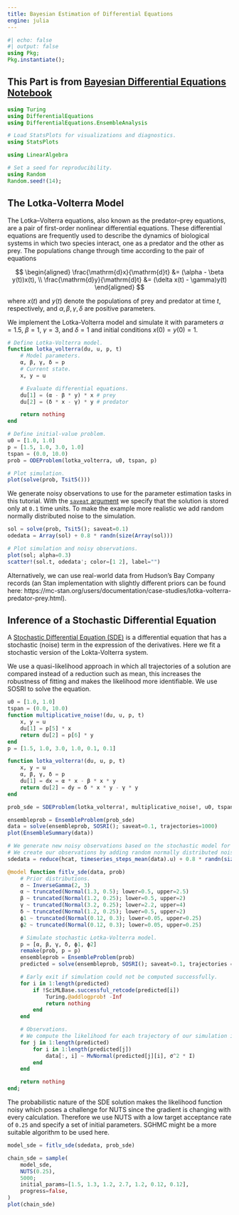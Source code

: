 ```yaml
---
title: Bayesian Estimation of Differential Equations
engine: julia
---
```


```julia
#| echo: false
#| output: false
using Pkg;
Pkg.instantiate();
```

::: {.callout-note collapse="true"}

## This Part is from [Bayesian Differential Equations Notebook](../10-bayesian-differential-equations/)

```julia
using Turing
using DifferentialEquations
using DifferentialEquations.EnsembleAnalysis

# Load StatsPlots for visualizations and diagnostics.
using StatsPlots

using LinearAlgebra

# Set a seed for reproducibility.
using Random
Random.seed!(14);
```

## The Lotka-Volterra Model

The Lotka–Volterra equations, also known as the predator–prey equations, are a pair of first-order nonlinear differential equations.
These differential equations are frequently used to describe the dynamics of biological systems in which two species interact, one as a predator and the other as prey.
The populations change through time according to the pair of equations

$$
\begin{aligned}
\frac{\mathrm{d}x}{\mathrm{d}t} &= (\alpha - \beta y(t))x(t), \\
\frac{\mathrm{d}y}{\mathrm{d}t} &= (\delta x(t) - \gamma)y(t)
\end{aligned}
$$

where $x(t)$ and $y(t)$ denote the populations of prey and predator at time $t$, respectively, and $\alpha, \beta, \gamma, \delta$ are positive parameters.

We implement the Lotka-Volterra model and simulate it with parameters $\alpha = 1.5$, $\beta = 1$, $\gamma = 3$, and $\delta = 1$ and initial conditions $x(0) = y(0) = 1$.

```julia
# Define Lotka-Volterra model.
function lotka_volterra(du, u, p, t)
    # Model parameters.
    α, β, γ, δ = p
    # Current state.
    x, y = u

    # Evaluate differential equations.
    du[1] = (α - β * y) * x # prey
    du[2] = (δ * x - γ) * y # predator

    return nothing
end

# Define initial-value problem.
u0 = [1.0, 1.0]
p = [1.5, 1.0, 3.0, 1.0]
tspan = (0.0, 10.0)
prob = ODEProblem(lotka_volterra, u0, tspan, p)

# Plot simulation.
plot(solve(prob, Tsit5()))
```

We generate noisy observations to use for the parameter estimation tasks in this tutorial.
With the [`saveat` argument](https://docs.sciml.ai/latest/basics/common_solver_opts/) we specify that the solution is stored only at `0.1` time units.
To make the example more realistic we add random normally distributed noise to the simulation.

```julia
sol = solve(prob, Tsit5(); saveat=0.1)
odedata = Array(sol) + 0.8 * randn(size(Array(sol)))

# Plot simulation and noisy observations.
plot(sol; alpha=0.3)
scatter!(sol.t, odedata'; color=[1 2], label="")
```

Alternatively, we can use real-world data from Hudson’s Bay Company records (an Stan implementation with slightly different priors can be found here: https://mc-stan.org/users/documentation/case-studies/lotka-volterra-predator-prey.html).

:::

## Inference of a Stochastic Differential Equation

A [Stochastic Differential Equation (SDE)](https://diffeq.sciml.ai/stable/tutorials/sde_example/) is a differential equation that has a stochastic (noise) term in the expression of the derivatives.
Here we fit a stochastic version of the Lokta-Volterra system.

We use a quasi-likelihood approach in which all trajectories of a solution are compared instead of a reduction such as mean, this increases the robustness of fitting and makes the likelihood more identifiable.
We use SOSRI to solve the equation.

```julia
u0 = [1.0, 1.0]
tspan = (0.0, 10.0)
function multiplicative_noise!(du, u, p, t)
    x, y = u
    du[1] = p[5] * x
    return du[2] = p[6] * y
end
p = [1.5, 1.0, 3.0, 1.0, 0.1, 0.1]

function lotka_volterra!(du, u, p, t)
    x, y = u
    α, β, γ, δ = p
    du[1] = dx = α * x - β * x * y
    return du[2] = dy = δ * x * y - γ * y
end

prob_sde = SDEProblem(lotka_volterra!, multiplicative_noise!, u0, tspan, p)

ensembleprob = EnsembleProblem(prob_sde)
data = solve(ensembleprob, SOSRI(); saveat=0.1, trajectories=1000)
plot(EnsembleSummary(data))

# We generate new noisy observations based on the stochastic model for the parameter estimation tasks in this tutorial.
# We create our observations by adding random normally distributed noise to the mean of the ensemble simulation. 
sdedata = reduce(hcat, timeseries_steps_mean(data).u) + 0.8 * randn(size(reduce(hcat, timeseries_steps_mean(data).u)))
```

```julia
@model function fitlv_sde(data, prob)
    # Prior distributions.
    σ ~ InverseGamma(2, 3)
    α ~ truncated(Normal(1.3, 0.5); lower=0.5, upper=2.5)
    β ~ truncated(Normal(1.2, 0.25); lower=0.5, upper=2)
    γ ~ truncated(Normal(3.2, 0.25); lower=2.2, upper=4)
    δ ~ truncated(Normal(1.2, 0.25); lower=0.5, upper=2)
    ϕ1 ~ truncated(Normal(0.12, 0.3); lower=0.05, upper=0.25)
    ϕ2 ~ truncated(Normal(0.12, 0.3); lower=0.05, upper=0.25)

    # Simulate stochastic Lotka-Volterra model.
    p = [α, β, γ, δ, ϕ1, ϕ2]
    remake(prob, p = p)
    ensembleprob = EnsembleProblem(prob)
    predicted = solve(ensembleprob, SOSRI(); saveat=0.1, trajectories = 200)

    # Early exit if simulation could not be computed successfully.
    for i in 1:length(predicted)
        if !SciMLBase.successful_retcode(predicted[i])
            Turing.@addlogprob! -Inf
            return nothing
        end
    end

    # Observations.
    # We compute the likelihood for each trajectory of our simulation in order to better approximate the overall likelihood of our choice of parameters
    for j in 1:length(predicted)
        for i in 1:length(predicted[j])
            data[:, i] ~ MvNormal(predicted[j][i], σ^2 * I)
        end
    end

    return nothing
end;
```

The probabilistic nature of the SDE solution makes the likelihood function noisy which poses a challenge for NUTS since the gradient is changing with every calculation.
Therefore we use NUTS with a low target acceptance rate of `0.25` and specify a set of initial parameters.
SGHMC might be a more suitable algorithm to be used here.

```julia
model_sde = fitlv_sde(sdedata, prob_sde)

chain_sde = sample(
    model_sde,
    NUTS(0.25),
    5000;
    initial_params=[1.5, 1.3, 1.2, 2.7, 1.2, 0.12, 0.12],
    progress=false,
)
plot(chain_sde)
```
